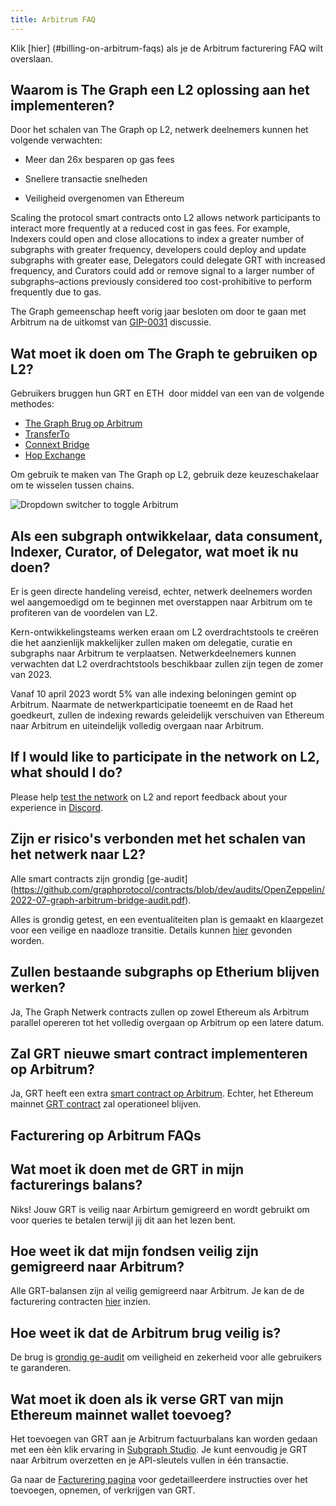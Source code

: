 ```yaml
---
title: Arbitrum FAQ
---
```


Klik [hier] (#billing-on-arbitrum-faqs) als je de Arbitrum facturering FAQ wilt overslaan.

## Waarom is The Graph een L2 oplossing aan het implementeren?

Door het schalen van The Graph op L2, netwerk deelnemers kunnen het volgende verwachten:

- Meer dan 26x besparen op gas fees

- Snellere transactie snelheden

- Veiligheid overgenomen van Ethereum

Scaling the protocol smart contracts onto L2 allows network participants to interact more frequently at a reduced cost in gas fees. For example, Indexers could open and close allocations to index a greater number of subgraphs with greater frequency, developers could deploy and update subgraphs with greater ease, Delegators could delegate GRT with increased frequency, and Curators could add or remove signal to a larger number of subgraphs–actions previously considered too cost-prohibitive to perform frequently due to gas.

The Graph gemeenschap heeft vorig jaar besloten om door te gaan met Arbitrum na de uitkomst van [GIP-0031](https://forum.thegraph.com/t/gip-0031-arbitrum-grt-bridge/3305) discussie.

## Wat moet ik doen om The Graph te gebruiken op L2?

Gebruikers bruggen hun GRT en ETH  door middel van een van de volgende methodes:

- [The Graph Brug op Arbitrum](https://bridge.arbitrum.io/?l2ChainId=42161)
- [TransferTo](https://transferto.xyz/swap)
- [Connext Bridge](https://bridge.connext.network/)
- [Hop Exchange](https://app.hop.exchange/#/send?token=ETH)

Om gebruik te maken van The Graph op L2, gebruik deze keuzeschakelaar om te wisselen tussen chains.

![Dropdown switcher to toggle Arbitrum](/img/arbitrum-screenshot-toggle.png)

## Als een subgraph ontwikkelaar, data consument, Indexer, Curator, of Delegator, wat moet ik nu doen?

Er is geen directe handeling vereisd, echter, netwerk deelnemers worden wel aangemoedigd om te beginnen met overstappen naar Arbitrum om te profiteren van de voordelen van L2.

Kern-ontwikkelingsteams werken eraan om L2 overdrachtstools te creëren die het aanzienlijk makkelijker zullen maken om delegatie, curatie en subgraphs naar Arbitrum te verplaatsen. Netwerkdeelnemers kunnen verwachten dat L2 overdrachtstools beschikbaar zullen zijn tegen de zomer van 2023.

Vanaf 10 april 2023 wordt 5% van alle indexing beloningen gemint op Arbitrum. Naarmate de netwerkparticipatie toeneemt en de Raad het goedkeurt, zullen de indexing rewards geleidelijk verschuiven van Ethereum naar Arbitrum en uiteindelijk volledig overgaan naar Arbitrum.

## If I would like to participate in the network on L2, what should I do?

Please help [test the network](https://testnet.thegraph.com/explorer) on L2 and report feedback about your experience in [Discord](https://discord.gg/graphprotocol).

## Zijn er risico's verbonden met het schalen van het netwerk naar L2?

Alle smart contracts zijn grondig [ge-audit]
(https://github.com/graphprotocol/contracts/blob/dev/audits/OpenZeppelin/2022-07-graph-arbitrum-bridge-audit.pdf).

Alles is grondig getest, en een eventualiteiten plan is gemaakt en klaargezet voor een veilige en naadloze transitie. Details kunnen [hier](https://forum.thegraph.com/t/gip-0037-the-graph-arbitrum-deployment-with-linear-rewards-minted-in-l2/3551#risks-and-security-considerations-20) gevonden worden.

## Zullen bestaande subgraphs op Etherium blijven werken?

Ja, The Graph Netwerk contracts zullen op zowel Ethereum als Arbitrum parallel opereren tot het volledig overgaan op Arbitrum op een latere datum.

## Zal GRT nieuwe smart contract implementeren op Arbitrum?

Ja, GRT heeft een extra [smart contract op Arbitrum](https://arbiscan.io/address/0x9623063377ad1b27544c965ccd7342f7ea7e88c7). Echter, het Ethereum mainnet [GRT contract](https://etherscan.io/token/0xc944e90c64b2c07662a292be6244bdf05cda44a7) zal operationeel blijven.

## Facturering op Arbitrum FAQs

## Wat moet ik doen met de GRT in mijn facturerings balans?

Niks! Jouw GRT is veilig naar Arbirtum gemigreerd en wordt gebruikt om voor queries te betalen terwijl jij dit aan het lezen bent.

## Hoe weet ik dat mijn fondsen veilig zijn gemigreerd naar Arbitrum?

Alle GRT-balansen zijn al veilig gemigreerd naar Arbitrum. Je kan de de facturering contracten [hier](https://arbiscan.io/address/0x1B07D3344188908Fb6DEcEac381f3eE63C48477a) inzien.

## Hoe weet ik dat de Arbitrum brug veilig is?

De brug is [grondig ge-audit](https://code4rena.com/contests/2022-10-the-graph-l2-bridge-contest) om veiligheid en zekerheid voor alle gebruikers te garanderen.

## Wat moet ik doen als ik verse GRT van mijn Ethereum mainnet wallet toevoeg?

Het toevoegen van GRT aan je Arbitrum factuurbalans kan worden gedaan met een èèn klik ervaring in [Subgraph Studio](https://thegraph.com/studio/). Je kunt eenvoudig je GRT naar Arbitrum overzetten en je API-sleutels vullen in één transactie.

Ga naar de [Facturering pagina](https://thegraph.com/docs/en/billing/) voor gedetailleerdere instructies over het toevoegen, opnemen, of verkrijgen van GRT.
